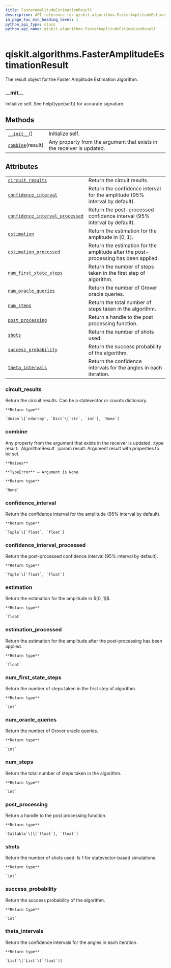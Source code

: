 ```yaml
---
title: FasterAmplitudeEstimationResult
description: API reference for qiskit.algorithms.FasterAmplitudeEstimationResult
in_page_toc_min_heading_level: 1
python_api_type: class
python_api_name: qiskit.algorithms.FasterAmplitudeEstimationResult
---
```


# qiskit.algorithms.FasterAmplitudeEstimationResult

<Class id="qiskit.algorithms.FasterAmplitudeEstimationResult" isDedicatedPage={true} github="https://github.com/qiskit/qiskit/tree/stable/0.17/qiskit/algorithms/amplitude_estimators/fae.py" signature="FasterAmplitudeEstimationResult">
  The result object for the Faster Amplitude Estimation algorithm.

  ### \_\_init\_\_

  <Function id="qiskit.algorithms.FasterAmplitudeEstimationResult.__init__" name="__init__" signature="__init__()">
    Initialize self. See help(type(self)) for accurate signature.
  </Function>

  ## Methods

  |                                                                                                                                             |                                                                        |
  | ------------------------------------------------------------------------------------------------------------------------------------------- | ---------------------------------------------------------------------- |
  | [`__init__`](#qiskit.algorithms.FasterAmplitudeEstimationResult.__init__ "qiskit.algorithms.FasterAmplitudeEstimationResult.__init__")()    | Initialize self.                                                       |
  | [`combine`](#qiskit.algorithms.FasterAmplitudeEstimationResult.combine "qiskit.algorithms.FasterAmplitudeEstimationResult.combine")(result) | Any property from the argument that exists in the receiver is updated. |

  ## Attributes

  |                                                                                                                                                                                                       |                                                                                     |
  | ----------------------------------------------------------------------------------------------------------------------------------------------------------------------------------------------------- | ----------------------------------------------------------------------------------- |
  | [`circuit_results`](#qiskit.algorithms.FasterAmplitudeEstimationResult.circuit_results "qiskit.algorithms.FasterAmplitudeEstimationResult.circuit_results")                                           | Return the circuit results.                                                         |
  | [`confidence_interval`](#qiskit.algorithms.FasterAmplitudeEstimationResult.confidence_interval "qiskit.algorithms.FasterAmplitudeEstimationResult.confidence_interval")                               | Return the confidence interval for the amplitude (95% interval by default).         |
  | [`confidence_interval_processed`](#qiskit.algorithms.FasterAmplitudeEstimationResult.confidence_interval_processed "qiskit.algorithms.FasterAmplitudeEstimationResult.confidence_interval_processed") | Return the post-processed confidence interval (95% interval by default).            |
  | [`estimation`](#qiskit.algorithms.FasterAmplitudeEstimationResult.estimation "qiskit.algorithms.FasterAmplitudeEstimationResult.estimation")                                                          | Return the estimation for the amplitude in $[0, 1]$.                                |
  | [`estimation_processed`](#qiskit.algorithms.FasterAmplitudeEstimationResult.estimation_processed "qiskit.algorithms.FasterAmplitudeEstimationResult.estimation_processed")                            | Return the estimation for the amplitude after the post-processing has been applied. |
  | [`num_first_state_steps`](#qiskit.algorithms.FasterAmplitudeEstimationResult.num_first_state_steps "qiskit.algorithms.FasterAmplitudeEstimationResult.num_first_state_steps")                         | Return the number of steps taken in the first step of algorithm.                    |
  | [`num_oracle_queries`](#qiskit.algorithms.FasterAmplitudeEstimationResult.num_oracle_queries "qiskit.algorithms.FasterAmplitudeEstimationResult.num_oracle_queries")                                  | Return the number of Grover oracle queries.                                         |
  | [`num_steps`](#qiskit.algorithms.FasterAmplitudeEstimationResult.num_steps "qiskit.algorithms.FasterAmplitudeEstimationResult.num_steps")                                                             | Return the total number of steps taken in the algorithm.                            |
  | [`post_processing`](#qiskit.algorithms.FasterAmplitudeEstimationResult.post_processing "qiskit.algorithms.FasterAmplitudeEstimationResult.post_processing")                                           | Return a handle to the post processing function.                                    |
  | [`shots`](#qiskit.algorithms.FasterAmplitudeEstimationResult.shots "qiskit.algorithms.FasterAmplitudeEstimationResult.shots")                                                                         | Return the number of shots used.                                                    |
  | [`success_probability`](#qiskit.algorithms.FasterAmplitudeEstimationResult.success_probability "qiskit.algorithms.FasterAmplitudeEstimationResult.success_probability")                               | Return the success probability of the algorithm.                                    |
  | [`theta_intervals`](#qiskit.algorithms.FasterAmplitudeEstimationResult.theta_intervals "qiskit.algorithms.FasterAmplitudeEstimationResult.theta_intervals")                                           | Return the confidence intervals for the angles in each iteration.                   |

  ### circuit\_results

  <Function id="qiskit.algorithms.FasterAmplitudeEstimationResult.circuit_results" name="circuit_results" signature="property circuit_results">
    Return the circuit results. Can be a statevector or counts dictionary.

    **Return type**

    `Union`\[`ndarray`, `Dict`\[`str`, `int`], `None`]
  </Function>

  ### combine

  <Function id="qiskit.algorithms.FasterAmplitudeEstimationResult.combine" name="combine" signature="combine(result)">
    Any property from the argument that exists in the receiver is updated. :type result: `AlgorithmResult` :param result: Argument result with properties to be set.

    **Raises**

    **TypeError** – Argument is None

    **Return type**

    `None`
  </Function>

  ### confidence\_interval

  <Function id="qiskit.algorithms.FasterAmplitudeEstimationResult.confidence_interval" name="confidence_interval" signature="property confidence_interval">
    Return the confidence interval for the amplitude (95% interval by default).

    **Return type**

    `Tuple`\[`float`, `float`]
  </Function>

  ### confidence\_interval\_processed

  <Function id="qiskit.algorithms.FasterAmplitudeEstimationResult.confidence_interval_processed" name="confidence_interval_processed" signature="property confidence_interval_processed">
    Return the post-processed confidence interval (95% interval by default).

    **Return type**

    `Tuple`\[`float`, `float`]
  </Function>

  ### estimation

  <Function id="qiskit.algorithms.FasterAmplitudeEstimationResult.estimation" name="estimation" signature="property estimation">
    Return the estimation for the amplitude in $[0, 1]$.

    **Return type**

    `float`
  </Function>

  ### estimation\_processed

  <Function id="qiskit.algorithms.FasterAmplitudeEstimationResult.estimation_processed" name="estimation_processed" signature="property estimation_processed">
    Return the estimation for the amplitude after the post-processing has been applied.

    **Return type**

    `float`
  </Function>

  ### num\_first\_state\_steps

  <Function id="qiskit.algorithms.FasterAmplitudeEstimationResult.num_first_state_steps" name="num_first_state_steps" signature="property num_first_state_steps">
    Return the number of steps taken in the first step of algorithm.

    **Return type**

    `int`
  </Function>

  ### num\_oracle\_queries

  <Function id="qiskit.algorithms.FasterAmplitudeEstimationResult.num_oracle_queries" name="num_oracle_queries" signature="property num_oracle_queries">
    Return the number of Grover oracle queries.

    **Return type**

    `int`
  </Function>

  ### num\_steps

  <Function id="qiskit.algorithms.FasterAmplitudeEstimationResult.num_steps" name="num_steps" signature="property num_steps">
    Return the total number of steps taken in the algorithm.

    **Return type**

    `int`
  </Function>

  ### post\_processing

  <Function id="qiskit.algorithms.FasterAmplitudeEstimationResult.post_processing" name="post_processing" signature="property post_processing">
    Return a handle to the post processing function.

    **Return type**

    `Callable`\[\[`float`], `float`]
  </Function>

  ### shots

  <Function id="qiskit.algorithms.FasterAmplitudeEstimationResult.shots" name="shots" signature="property shots">
    Return the number of shots used. Is 1 for statevector-based simulations.

    **Return type**

    `int`
  </Function>

  ### success\_probability

  <Function id="qiskit.algorithms.FasterAmplitudeEstimationResult.success_probability" name="success_probability" signature="property success_probability">
    Return the success probability of the algorithm.

    **Return type**

    `int`
  </Function>

  ### theta\_intervals

  <Function id="qiskit.algorithms.FasterAmplitudeEstimationResult.theta_intervals" name="theta_intervals" signature="property theta_intervals">
    Return the confidence intervals for the angles in each iteration.

    **Return type**

    `List`\[`List`\[`float`]]
  </Function>
</Class>

